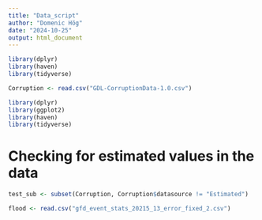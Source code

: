 ---
title: "Data_script"
author: "Domenic Hög"
date: "2024-10-25"
output: html_document
---


```{r}
library(dplyr)
library(haven)
library(tidyverse)
```


```{r}
Corruption <- read.csv("GDL-CorruptionData-1.0.csv")
```

```{r}
library(dplyr)
library(ggplot2)
library(haven)
library(tidyverse)
```


# Checking for estimated values in the data
```{r}
test_sub <- subset(Corruption, Corruption$datasource != "Estimated")
```

```{r}
flood <- read.csv("gfd_event_stats_20215_13_error_fixed_2.csv")
```

